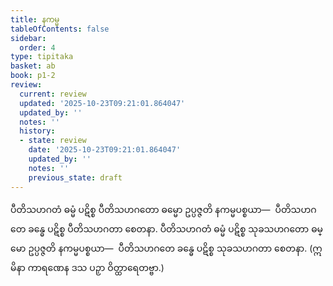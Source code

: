 ```yaml
---
title: နကမ္မ
tableOfContents: false
sidebar:
  order: 4
type: tipitaka
basket: ab
book: p1-2
review:
  current: review
  updated: '2025-10-23T09:21:01.864047'
  updated_by: ''
  notes: ''
  history:
  - state: review
    date: '2025-10-23T09:21:01.864047'
    updated_by: ''
    notes: ''
    previous_state: draft
---
```



<ReviewStatus review={frontmatter.review} showDetails={true} />

<HypothesisAnnotation frontmatter={frontmatter} />

<DynamicBreadcrumb />

<Division number="11" book="p1-2" e="ch" v="37" p="111">

<Paragraph number="664" book="p1-2">
ပီတိသဟဂတံ ဓမ္မံ ပဋိစ္စ ပီတိသဟဂတော ဓမ္မော ဥပ္ပဇ္ဇတိ နကမ္မပစ္စယာ—  ပီတိသဟဂတေ ခန္ဓေ ပဋိစ္စ ပီတိသဟဂတာ စေတနာ.
</Paragraph>

<Paragraph number="665" book="p1-2">
ပီတိသဟဂတံ ဓမ္မံ ပဋိစ္စ သုခသဟဂတော ဓမ္မော ဥပ္ပဇ္ဇတိ နကမ္မပစ္စယာ—  ပီတိသဟဂတေ ခန္ဓေ ပဋိစ္စ သုခသဟဂတာ စေတနာ.

</Paragraph>
</Division>

<Paragraph number="666" type="center" book="p1-2">
(ဣမိနာ ကာရဏေန ဒသ ပဉှာ ဝိတ္ထာရေတဗ္ဗာ.)
</Paragraph>